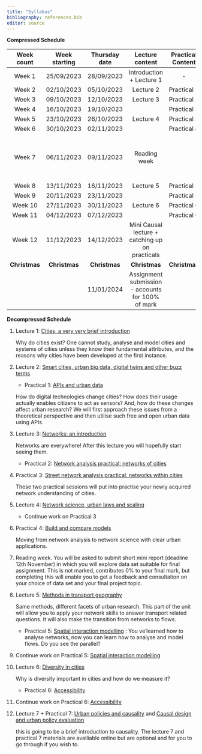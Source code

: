 ```yaml
---
title: "Syllabus"
bibliography: references.bib
editor: source
---
```

**Compressed Schedule** 

| **Week count** | **Week starting** | **Thursday date** |                **Lecture content**                | **Practical Content** | **Note**                                                 |
|:--------------:|:-----------------:|:-----------------:|:-------------------------------------------------:|:---------------------:|----------------------------------------------------------|
|     Week 1     |     25/09/2023    |     28/09/2023    |             Introduction + Lecture 1              |           -           |                                                          |
|     Week 2     |     02/10/2023    |     05/10/2023    |                     Lecture 2                     |      Practical 1      |                                                          |
|     Week 3     |     09/10/2023    |     12/10/2023    |                     Lecture 3                     |      Practical 2      |                                                          |
|     Week 4     |     16/10/2023    |     19/10/2023    |                                                   |      Practical 3      |                                                          |
|     Week 5     |     23/10/2023    |     26/10/2023    |                     Lecture 4                     |      Practical 3      |                                                          |
|     Week 6     |     30/10/2023    |     02/11/2023    |                                                   |      Practical 4      |                                                          |
|     Week 7     |     06/11/2023    |     09/11/2023    |                    Reading week                   |                       | Submission of data selection minireport by 12th November |
|     Week 8     |     13/11/2023    |     16/11/2023    |                     Lecture 5                     |      Practical 5      |                                                          |
|     Week 9     |     20/11/2023    |     23/11/2023    |                                                   |      Practical 5      |                                                          |
|     Week 10    |     27/11/2023    |     30/11/2023    |                     Lecture 6                     |      Practical 6      |                                                          |
|     Week 11    |     04/12/2023    |     07/12/2023    |                                                   |      Practical 6      |                                                          |
|     Week 12    |     11/12/2023    |     14/12/2023    |  Mini Causal lecture + catching up on practicals  |                       | Lecture 7 and   Practical 7 is optional          |
| **Christmas** |   **Christmas**  |   **Christmas**  |                   **Christmas**                  |     **Christmas**    |                      **Christmas**                      |
|                |                   |     11/01/2024    | Assignment submission - accounts for 100% of mark |                       |                                                          |

**Decompressed Schedule**

1.  Lecture 1: [Cities, a very very brief introduction](L1_why_cities.qmd){target="_blank"}

    Why do cities exist? One cannot study, analyse and model cities and systems of cities unless they know their fundamental attributes, and the reasons why cities have been developed at the first instance.

2.  Lecture 2: [Smart cities, urban big data, digital twins and other buzz terms](L2_smart_cities.qmd){target="_blank"}

    -   Practical 1: [APIs and urban data](P1_apis.Rmd){target="_blank"}

    <!-- 2. digital traces **P**: ??? think of traces -->

    <!-- 3. Social Media **P**: Twitter -->

    How do digital technologies change cities? How does their usage actually enables citizens to act as sensors? And, how do these changes affect urban research? We will first approach these issues from a theoretical perspective and then utilise such free and open urban data using APIs.

3.  Lecture 3: [Networks: an introduction](L3_intro_networks.qmd){target="_blank"}

    Networks are everywhere! After this lecture you will hopefully start seeing them.

    - Practical 2: [Network analysis practical: networks of cities](P2_network_analysis.Rmd){target="_blank"}

4.  Practical 3: [Street network analysis practical: networks within cities](P3_street_networks.Rmd){target="_blank"}

    These two practical sessions will put into practise your newly acquired network understanding of cities.

<!-- -   Csárdi, G., Nepusz, T., & Airoldi, E. M. (2016). Statistical network analysis with igraph. Springer. Available online at https://www.uni-due.de/hummell/sna/igraph/docs/.BookDraft-CsardiNepuszAiroldi2016.pdf. \[*methods*\] -->

<!-- -   Degree distribution (see help_degree_sistribution.Rmd) -->

5. Lecture 4: [Network science, urban laws and scaling](L4_network_science.qmd){target="_blank"}

    - Continue work on Practical 3

6.  Practical 4: [Build and compare models](P4_network_models.Rmd){target="_blank"}

    Moving from network analysis to network science with clear urban applications.
    
7.  Reading week. You will be asked to submit short mini report (deadline 12th November) in which you will explore data set suitable for final assignment. This is not marked, contributes 0% to your final mark, but completing this will enable you to get a feedback and consultation on your choice of data set and your final project topic.

8.  Lecture 5: [Methods in transport geography](L5_transport_geography.qmd){target="_blank"}

    Same methods, different facets of urban research. This part of the unit will allow you to apply your network skills to answer transport related questions. It will also make the transition from networks to flows.

    - Practical 5: [Spatial interaction modelling](P5_sim.Rmd){target="_blank"} : You ve'learned how to analyse networks, now you can learn how to analyse and 
    model flows. Do you see the parallel?

<!-- For spatial interactions: - Bettencourt 2021 8.1.3 for Maximum entropym radiation and a variant of urban scaling - https://www.nature.com/articles/nature10856 -->

<!-- For network analysis: - Barthelemy 2018 Ch. 7. It has examples for road and subway studies + some policy elements. No code. -->

<!-- 8.  Networks small scale / Spatial networks -->

<!--     -   https://cran.r-project.org/web/packages/sfnetworks/ -->

<!--     -   Boeing -->

<!--     -   https://osf.io/78yub/ -->

<!--     -   Lovelace's book, Geocomputation with R https://geocompr.robinlovelace.net/ -->

<!-- use sfnetworks as it contains igraph. Use the vignettes. https://cran.r-project.org/web/packages/sfnetworks/index.html -->

9.  Continue work on Practical 5: [Spatial interaction modelling](P5_sim.Rmd){target="_blank"}

<!-- @kolaczyk2020statistical Ch 9 -->

10.  Lecture 6: [Diversity in cities](L6_diversity.qmd){target="_blank"}

      Why is diversity important in cities and how do we measure it?
      
      - Practical 6: [Accessibility](P6_accessibility_full.Rmd){target="_blank"}

11.   Continue work on Practical 6: [Accessibility](P6_accessibility_full.Rmd){target="_blank"}

12. Lecture 7 + Practical 7: [Urban policies and causality](L6_Urban_policy___causal_design.pdf){target="_blank"} and [Causal design and urban policy evaluation](P7_causality.rmd){target="_blank"}

    this is going to be a brief introduction to causality. The lecture 7 and practical 7 materials are availiable online but are optional and for you to go through if you wish to.
